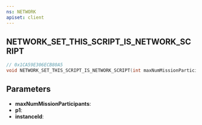 ```yaml
---
ns: NETWORK
apiset: client
---
```

## NETWORK_SET_THIS_SCRIPT_IS_NETWORK_SCRIPT

```c
// 0x1CA59E306ECB80A5
void NETWORK_SET_THIS_SCRIPT_IS_NETWORK_SCRIPT(int maxNumMissionParticipants, BOOL p1, int instanceId);
```


## Parameters
* **maxNumMissionParticipants**:
* **p1**:
* **instanceId**: